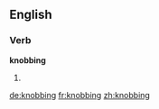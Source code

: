 ==English==

===Verb===
'''knobbing'''

# {{present participle of|knob}}

[[de:knobbing]]
[[fr:knobbing]]
[[zh:knobbing]]